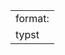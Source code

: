 
---
format:
  typst
---


```{=typst}

#import "conf.qmd": conf
#show: conf.with(
  species: [
    setosa
  ],
  description: [Iris setosa has a deep violet blue flower. The sepals are deeply-veined dark purple with a yellow-white signal. The petals are very reduced in size, not exceeding the base of the sepals. Beachhead iris flowers in late spring, on a one flowered inflorescence. The leaves are stiff, narrow and green, with a purplish tinged.]
  ,

)
```

